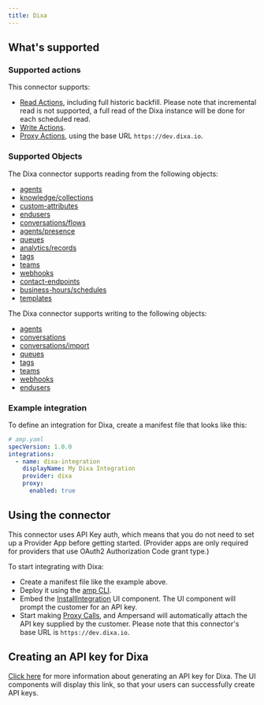 ```yaml
---
title: Dixa
---
```

## What's supported

### Supported actions

This connector supports:
- [Read Actions](/read-actions), including full historic backfill. Please note that incremental read is not supported, a full read of the Dixa instance will be done for each scheduled read.
- [Write Actions](/write-actions).
- [Proxy Actions](/proxy-actions), using the base URL `https://dev.dixa.io`.

### Supported Objects

The Dixa connector supports reading from the following objects:

- [agents](https://docs.dixa.io/openapi/dixa-api/v1/tag/Agents/#tag/Agents/operation/getAgents)
- [knowledge/collections](https://docs.dixa.io/openapi/dixa-api/v1/tag/Knowledge/#tag/Knowledge/operation/getKnowledgeCollections)
- [custom-attributes](https://docs.dixa.io/openapi/dixa-api/v1/tag/Custom-Attributes/#tag/Custom-Attributes/operation/getCustom-attributes)
- [endusers](https://docs.dixa.io/openapi/dixa-api/v1/tag/End-Users/#tag/End-Users/operation/getEndusers)
- [conversations/flows](https://docs.dixa.io/openapi/dixa-api/v1/tag/Conversations/#tag/Conversations/operation/getConversationsFlows)
- [agents/presence](https://docs.dixa.io/openapi/dixa-api/v1/tag/Agents/#tag/Agents/operation/getAgentsPresence)
- [queues](https://docs.dixa.io/openapi/dixa-api/v1/tag/Queues/#tag/Queues/operation/getQueues)
- [analytics/records](https://docs.dixa.io/openapi/dixa-api/v1/tag/Analytics/#tag/Analytics/operation/getAnalyticsRecords)
- [tags](https://docs.dixa.io/openapi/dixa-api/v1/tag/Tags/#tag/Tags/operation/getTags)
- [teams](https://docs.dixa.io/openapi/dixa-api/v1/tag/Teams/#tag/Teams/operation/getTeams)
- [webhooks](https://docs.dixa.io/openapi/dixa-api/v1/tag/Webhooks/#tag/Webhooks/operation/getWebhooks)
- [contact-endpoints](https://docs.dixa.io/openapi/dixa-api/v1/tag/Contact-Endpoints/#tag/Contact-Endpoints/operation/getContact-endpoints)
- [business-hours/schedules](https://docs.dixa.io/openapi/dixa-api/v1/tag/Business-Hours/#tag/Business-Hours/operation/getBusiness-hoursSchedules)
- [templates](https://docs.dixa.io/openapi/dixa-api/v1/tag/Templates/#tag/Templates/operation/getTemplates)


The Dixa connector supports writing to the following objects:

- [agents](https://docs.dixa.io/openapi/dixa-api/v1/tag/Agents/#tag/Agents/operation/postAgents)
- [conversations](https://docs.dixa.io/openapi/dixa-api/v1/tag/Conversations/#tag/Conversations/operation/postConversations)
- [conversations/import](https://docs.dixa.io/openapi/dixa-api/v1/tag/Conversations/#tag/Conversations/operation/postConversationsImport)
- [queues](https://docs.dixa.io/openapi/dixa-api/v1/tag/Queues/#tag/Queues/operation/postQueues)
- [tags](https://docs.dixa.io/openapi/dixa-api/v1/tag/Tags/#tag/Tags/operation/postTags)
- [teams](https://docs.dixa.io/openapi/dixa-api/v1/tag/Teams/#tag/Teams/operation/postTeams)
- [webhooks](https://docs.dixa.io/openapi/dixa-api/v1/tag/Webhooks/#tag/Webhooks/operation/postWebhooks)
- [endusers](https://docs.dixa.io/openapi/dixa-api/v1/tag/End-Users/#tag/End-Users/operation/postEndusers)


### Example integration

To define an integration for Dixa, create a manifest file that looks like this:

```YAML
# amp.yaml 
specVersion: 1.0.0
integrations:
  - name: dixa-integration
    displayName: My Dixa Integration
    provider: dixa
    proxy:
      enabled: true
```

## Using the connector

This connector uses API Key auth, which means that you do not need to set up a Provider App before getting started. (Provider apps are only required for providers that use OAuth2 Authorization Code grant type.)

To start integrating with Dixa:
- Create a manifest file like the example above.
- Deploy it using the [amp CLI](/cli/overview).
- Embed the [InstallIntegration](/embeddable-ui-components#install-integration) UI component. The UI component will prompt the customer for an API key.
- Start making [Proxy Calls](/proxy-actions), and Ampersand will automatically attach the API key supplied by the customer. Please note that this connector's base URL is `https://dev.dixa.io`.

## Creating an API key for Dixa

[Click here](https://docs.dixa.io/docs/api-standards-rules/#authentication) for more information about generating an API key for Dixa. The UI components will display this link, so that your users can successfully create API keys.
